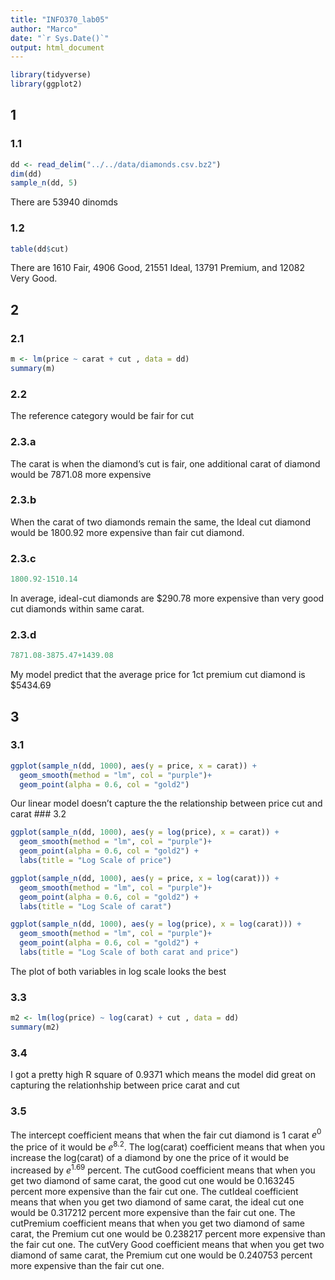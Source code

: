 ```yaml
---
title: "INFO370_lab05"
author: "Marco"
date: "`r Sys.Date()`"
output: html_document
---
```

```r
library(tidyverse)
library(ggplot2)
```

## 1
### 1.1
```r
dd <- read_delim("../../data/diamonds.csv.bz2")
dim(dd)
sample_n(dd, 5)
```
There are 53940 dinomds

### 1.2
```r
table(dd$cut)
```


There are 1610 Fair, 4906 Good, 21551 Ideal, 13791 Premium, and 12082 Very Good.

## 2
### 2.1
```r
m <- lm(price ~ carat + cut , data = dd)
summary(m)
```
### 2.2
The reference category would be fair for cut

### 2.3.a
The carat is when the diamond's cut is fair, one additional carat of diamond would be 7871.08 more expensive

### 2.3.b
When the carat of two diamonds remain the same, the Ideal cut diamond would be 1800.92 more expensive than fair cut diamond.

### 2.3.c
```r
1800.92-1510.14
```
In average, ideal-cut diamonds are $290.78 more expensive than very good cut diamonds within same carat.

### 2.3.d
```r
7871.08-3875.47+1439.08
```
My model predict that the average price for 1ct premium cut diamond is $5434.69

## 3
### 3.1
```r
ggplot(sample_n(dd, 1000), aes(y = price, x = carat)) +
  geom_smooth(method = "lm", col = "purple")+
  geom_point(alpha = 0.6, col = "gold2")
```
Our linear model doesn't capture the the relationship between price cut and carat 
### 3.2
```r
ggplot(sample_n(dd, 1000), aes(y = log(price), x = carat)) +
  geom_smooth(method = "lm", col = "purple")+
  geom_point(alpha = 0.6, col = "gold2") +
  labs(title = "Log Scale of price")
```

```r
ggplot(sample_n(dd, 1000), aes(y = price, x = log(carat))) +
  geom_smooth(method = "lm", col = "purple")+
  geom_point(alpha = 0.6, col = "gold2") +
  labs(title = "Log Scale of carat")
```

```r
ggplot(sample_n(dd, 1000), aes(y = log(price), x = log(carat))) +
  geom_smooth(method = "lm", col = "purple")+
  geom_point(alpha = 0.6, col = "gold2") +
  labs(title = "Log Scale of both carat and price")
```
The plot of both variables in log scale looks the best


### 3.3 
```r
m2 <- lm(log(price) ~ log(carat) + cut , data = dd)
summary(m2)
```

### 3.4
I got a pretty high R square of 0.9371 which means the model did great on capturing the relationhship between price carat and cut

### 3.5
The intercept coefficient means that when the fair cut diamond is 1 carat $e^0$ the price of it would be $e^{8.2}$.
The log(carat) coefficient means that when you increase the log(carat) of a diamond by one the price of it would be increased by $e^{1.69}$ percent.
The cutGood coefficient means that when you get two diamond of same carat, the good cut one would be 0.163245 percent more expensive than the fair cut one.
The cutIdeal coefficient means that when you get two diamond of same carat, the ideal cut one would be 0.317212 percent more expensive than the fair cut one.
The cutPremium coefficient means that when you get two diamond of same carat, the Premium cut one would be 0.238217 percent more expensive than the fair cut one.
The cutVery Good coefficient means that when you get two diamond of same carat, the Premium cut one would be 0.240753 percent more expensive than the fair cut one.